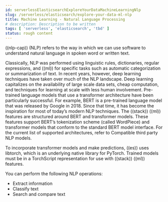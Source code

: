 ```yaml
---
id: serverlessElasticsearchExploreYourDataMachineLearningNlp
slug: /serverless/elasticsearch/explore-your-data-ml-nlp
title: Machine Learning - Natural Language Processing
# description: Description to be written
tags: [ 'serverless', 'elasticsearch', 'tbd' ]
status: rough content
---
```



<RoughContent />

((nlp-cap)) (NLP) refers to the way in which we can use software to understand
natural language in spoken word or written text.

Classically, NLP was performed using linguistic rules, dictionaries, regular
expressions, and ((ml)) for specific tasks such as automatic categorization or
summarization of text. In recent years, however, deep learning techniques have
taken over much of the NLP landscape. Deep learning capitalizes on the
availability of large scale data sets, cheap computation, and techniques for
learning at scale with less human involvement. Pre-trained language models that
use a transformer architecture have been particularly successful. For example,
BERT is a pre-trained language model that was released by Google in 2018. Since
that time, it has become the inspiration for most of today’s modern NLP
techniques. The ((stack)) ((ml)) features are structured around BERT and
transformer models. These features support BERT’s tokenization scheme (called
WordPiece) and transformer models that conform to the standard BERT model
interface. For the current list of supported architectures, refer to
<DocLink id="serverlessElasticsearchExploreYourDataMachineLearningNlpModelRef">Compatible third party NLP models</DocLink>.

To incorporate transformer models and make predictions, ((es)) uses libtorch,
which is an underlying native library for PyTorch. Trained models must be in a
TorchScript representation for use with ((stack)) ((ml)) features.

You can perform the following NLP operations:

* <DocLink id="serverlessElasticsearchExploreYourDataMachineLearningNlppExtractInfo">Extract information</DocLink>
* <DocLink id="serverlessElasticsearchExploreYourDataMachineLearningNlpClassifyText">Classify text</DocLink> 
* <DocLink id="serverlessElasticsearchExploreYourDataMachineLearningNlpSearchCompare">Search and compare text</DocLink>